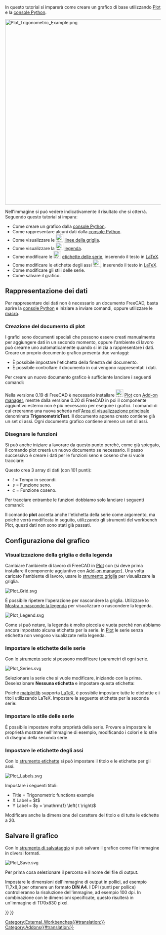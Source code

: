 <languages/>

{{TutorialInfo/it
|Topic=Tutorial di base dell'Ambiente Plot
|Level=Principiante
|Time=
|Author=
|FCVersion=0.19
|Files=
|SeeAlso=[[Plot_MultiAxes_tutorial/it|Guida al Grafico multi-asse di Plot]]
}}

In questo tutorial si imparerà come creare un grafico di base utilizzando [[Plot_Workbench/it|Plot]] e la [[Python_console/it|console Python]]. 

[[Image:Plot_Trigonometric_Example.png|600px]]
{{Caption|Esempio di grafico di base}}

Nell'immagine si può vedere indicativamente il risultato che si otterrà. Seguendo questo tutorial si impara:
* Come creare un grafico dalla [[Python_console/it|console Python]].
* Come rappresentare alcuni dati dalla [[Python_console/it|console Python]].
* Come visualizzare le [[Image:Plot_Grid.svg|24px]] [[Plot_Grid/it|linee della griglia]].
* Come visualizzare la [[Image:Plot_Legend.svg|24px]] [[Plot_Legend/it|legenda]].
* Come modificare le [[Image:Plot_Series.svg|24px]] [[Plot_Series/it|etichette delle serie]], inserendo il testo in [http://www.latex-project.org LaTeX].
* Come modificare le etichette degli assi [[Image:Plot_Labels.svg|24px]], inserendo il testo in [http://www.latex-project.org LaTeX].
* Come modificare gli stili delle serie.
* Come salvare il grafico.

<span id="Plotting_data"></span>
==Rappresentazione dei dati==

Per rappresentare dei dati non è necessario un documento FreeCAD, basta aprire la [[Python_console/it|console Python]] e iniziare a inviare comandi, oppure utilizzare le [[Macros/it|macro]].

<span id="Creating_plot_document"></span>
===Creazione del documento di plot===

I grafici sono documenti speciali che possono essere creati manualmente per aggiungere dati in un secondo momento, oppure l'ambiente di lavoro può crearne uno automaticamente quando si inizia a rappresentare i dati. Creare un proprio documento grafico presenta due vantaggi:
* È possibile impostare l'etichetta della finestra del documento.
* È possibile controllare il documento in cui vengono rappresentati i dati.

Per creare un nuovo documento grafico è sufficiente lanciare i seguenti comandi:

{{Code|code=
try:
    from FreeCAD.Plot import Plot
except ImportError:
    from freecad.plot import Plot

Plot.figure("TrigonometricTest")
}}

Nella versione 0.19 di FreeCAD è necessario installare [[Image:Workbench_Plot.svg|24px]] [[Plot_Workbench/it|Plot]] con [[Std_AddonMgr|Add-on manager]], mentre dalla versione 0.20 di FreeCAD in poi il componente aggiuntivo esterno non è più necessario per eseguire i grafici.
I comandi di cui creeranno una nuova scheda nell'[[Main_view_area/it|Area di visualizzazione principale]] denominata '''TrigonometricTest'''. Il documento appena creato contiene già un set di assi. Ogni documento grafico contiene almeno un set di assi.

<span id="Drawing_functions"></span>
===Disegnare le funzioni===

Si può anche iniziare a lavorare da questo punto perché, come già spiegato, il comando plot creerà un nuovo documento se necessario. Il passo successivo è creare i dati per le funzioni seno e coseno che si vuole tracciare:

{{Code|code=
import math
t = range(0,101)
t = [tt/100.0 for tt in t]
s = [math.sin(2.0*math.pi*tt) for tt in t]
c = [math.cos(2.0*math.pi*tt) for tt in t]
}}

Questo crea 3 array di dati (con 101 punti):

* ''t'' = Tempo in secondi.
* ''s'' = Funzione seno.
* ''c'' = Funzione coseno.

Per tracciare entrambe le funzioni dobbiamo solo lanciare i seguenti comandi:

{{Code|code=
Plot.plot(t,s)
Plot.plot(t,c)
}}

Il comando '''plot''' accetta anche l'etichetta della serie come argomento, ma poiché verrà modificata in seguito, utilizzando gli strumenti del workbench Plot, questi dati non sono stati già passati.

<span id="Configuring_plot"></span>
==Configurazione del grafico==

<span id="Showing_grid_and_legend"></span>
===Visualizzazione della griglia e della legenda===

Cambiare l'ambiente di lavoro di FreeCAD in [[Plot_Workbench/it|Plot]] con {{MenuCommand|Visualizza → Ambiente → Plot}} (si deve prima installare il componente aggiuntivo con [[Std_AddonMgr/it|Add-on manager]]). Una volta caricato l'ambiente di lavoro, usare lo [[Plot_Grid/it|strumento griglia]] per visualizzare la griglia.

[[Image:Plot_Grid.svg‎]]
{{Caption|Icona Mostra o nasconde la griglia}}

È possibile ripetere l'operazione per nascondere la griglia. Utilizzare lo [[Plot_Legend/it|Mostra o nasconde la legenda]] per visualizzare o nascondere la legenda.

[[Image:Plot_Legend.svg]]
{{Caption|Icona Mostra o nasconde la legenda}}

Come si può notare, la legenda è molto piccola e vuota perché non abbiamo ancora impostato alcuna etichetta per la serie. In [[Plot_Workbench/it|Plot]] le serie senza etichetta non vengono visualizzate nella legenda.

<span id="Setting_series_label"></span>
===Impostare le etichette delle serie===

Con lo [[Plot_Series|strumento serie]] si possono modificare i parametri di ogni serie.

[[Image:Plot_Series.svg‎]]
{{Caption|Icona dell strumento Modifica il titolo e lo stile della serie}}

Selezionare la serie che si vuole modificare, iniziando con la prima. Deselezionare '''Nessuna etichetta''' e impostare questa etichetta:

{{Code|code=
$y = \sin \left( 2 \pi t \right)$
}}

Poiché [http://matplotlib.org/ matplotlib] supporta [http://www.latex-project.org LaTeX], è possibile impostare tutte le etichette e i titoli utilizzando LaTeX. Impostare la seguente etichetta per la seconda serie:

{{Code|code=
$y = \cos \left( 2 \pi t \right)$
}}

<span id="Setting_series_style"></span>
===Impostare lo stile delle serie===

È possibile impostare molte proprietà della serie. Provare a impostare le proprietà mostrate nell'immagine di esempio, modificando i colori e lo stile di disegno della seconda serie.

<span id="Setting_axes_labels"></span>
===Impostare le etichette degli assi===

Con lo [[Plot_Labels/it|strumento etichette]] si può impostare il titolo e le etichette per gli assi.

[[Image:Plot_Labels.svg‎]]
{{Caption|Icona dell strumento Etichette}}

Impostare i seguenti titoli:

* Title = Trigonometric functions example
* X Label = $t$
* Y Label = $y = \mathrm{f} \left( t \right)$

Modificare anche la dimensione del carattere del titolo e di tutte le etichette a 20.

<span id="Saving_plot"></span>
==Salvare il grafico==

Con lo [[Plot_Save|strumento di salvataggio]] si può salvare il grafico come file immagine in diversi formati.

[[Image:Plot_Save.svg]]
{{Caption|Icona strumento Salva il grafico}}

Per prima cosa selezionare il percorso e il nome del file di output.

Impostare le dimensioni dell'immagine di output in pollici, ad esempio 11,7x8,3 per ottenere un formato '''DIN A4'''. I DPI (punti per pollice) controlleranno la risoluzione dell'immagine, ad esempio 100 dpi. In combinazione con le dimensioni specificate, questo risulterà in un'immagine di 1170x830 pixel.


{{Plot_Tools_navi{{#translation:}}}}
{{Userdocnavi{{#translation:}}}}
[[Category:External_Workbenches{{#translation:}}]]
[[Category:Addons{{#translation:}}]]
